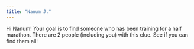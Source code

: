 ```yaml
---
title: "Nanum J."
---
```


Hi Nanum! Your goal is to find someone who has been training for a half marathon. There are 2 people (including you) with this clue. See if you can find them all!
